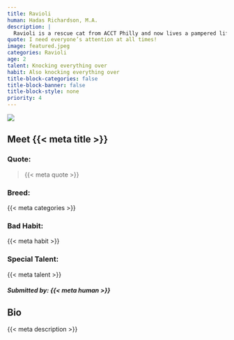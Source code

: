 ```yaml
---
title: Ravioli 
human: Hadas Richardson, M.A. 
description: |
  Ravioli is a rescue cat from ACCT Philly and now lives a pampered life full of cuddles and treats!
quote: I need everyone’s attention at all times!
image: featured.jpeg
categories: Ravioli
age: 2
talent: Knocking everything over 
habit: Also knocking everything over
title-block-categories: false
title-block-banner: false
title-block-style: none
priority: 4
---
```


::: grid
::: {#about-pet-text .g-col-12 .g-col-md-6}
![](featured.jpeg){.lightbox}
:::

::: {.g-col-12 .g-col-md-6}
::: {simple-info}
# Meet {{< meta title >}}

### Quote: 

> {{< meta quote >}}

### Breed:

{{< meta categories >}}

### Bad Habit:

{{< meta habit >}}

### Special Talent:

{{< meta talent >}}
:::
:::
:::

##### Submitted by: {{< meta human >}}

## Bio

{{< meta description >}}
